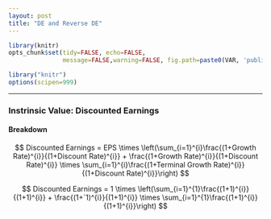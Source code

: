 ```yaml
---
layout: post
title: "DE and Reverse DE"
---
```


```r

library(knitr)
opts_chunk$set(tidy=FALSE, echo=FALSE,
               message=FALSE,warning=FALSE, fig.path=paste0(VAR, 'public/images/2014-10-27-DE_and_Reverse/'))
```


```r
library("knitr")
options(scipen=999)
```

-----

### __Instrinsic Value: Discounted Earnings__

#### __Breakdown__

$$ Discounted Earnings = EPS \times \left(\sum_{i=1}^{i}\frac{(1+Growth Rate)^{i}}{(1+Discount Rate)^{i}} + \frac{(1+Growth Rate)^{i}}{(1+Discount Rate)^{i}} \times \sum_{i=1}^{i}\frac{(1+Terminal Growth Rate)^{i}}{(1+Discount Rate)^{i}}\right) $$

$$ Discounted Earnings = 1 \times \left(\sum_{i=1}^{1}\frac{(1+1)^{i}}{(1+1)^{i}} + \frac{(1+`1)^{i}}{(1+1)^{i}} \times \sum_{i=1}^{1}\frac{(1+1)^{i}}{(1+1)^{i}}\right) $$

